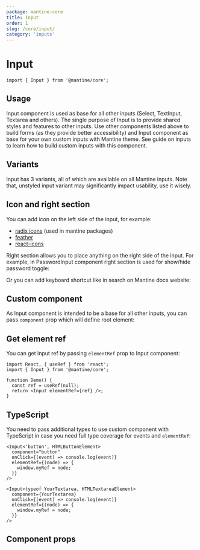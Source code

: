 ```yaml
---
package: mantine-core
title: Input
order: 1
slug: /core/input/
category: 'inputs'
---
```



# Input

<PageHeader
  source="mantine-core/src/Input/Input.tsx"
  docs="core/Input.mdx"
  package="@mantine/core"
/>

```tsx
import { Input } from '@mantine/core';
```

## Usage

Input component is used as base for all other inputs (<GatsbyLink to="/core/select">Select</GatsbyLink>, <GatsbyLink to="/core/select">TextInput</GatsbyLink>, <GatsbyLink to="/core/select">Textarea</GatsbyLink> and others).
The single purpose of Input is to provide shared styles and features to other inputs.
Use other components listed above to build forms (as they provide better accessibility)
and Input component as base for your own custom inputs with Mantine theme.
See <GatsbyLink to="/guides/inputs/">guide on inputs</GatsbyLink> to learn how to build custom inputs with this component.

<InputConfigurator />

## Variants

Input has 3 variants, all of which are available on all Mantine inputs.
Note that, unstyled input variant may significantly impact usability, use it wisely.

<InputVariantsDemo />

## Icon and right section

You can add icon on the left side of the input, for example:

- [radix icons](https://icons.modulz.app/) (used in mantine packages)
- [feather](https://feathericons.com/)
- [react-icons](https://react-icons.github.io/react-icons)

<InputIconDemo />

Right section allows you to place anything on the right side of the input. For example, in <GatsbyLink to="/core/password-input">PasswordInput</GatsbyLink>
component right section is used for show/hide password toggle:

<ActionIconUsageDemo />

Or you can add keyboard shortcut like in search on Mantine docs website:

<KbdInputDemo />

## Custom component

As Input component is intended to be a base for all other inputs,
you can pass `component` prop which will define root element:

<InputComponentDemo />

## Get element ref

You can get input ref by passing `elementRef` prop to Input component:

```tsx
import React, { useRef } from 'react';
import { Input } from '@mantine/core';

function Demo() {
  const ref = useRef(null);
  return <Input elementRef={ref} />;
}
```

## TypeScript

You need to pass additional types to use custom component with TypeScript
in case you need full type coverage for events and `elementRef`:

```tsx
<Input<'button', HTMLButtonElement>
  component="button"
  onClick={(event) => console.log(event)}
  elementRef={(node) => {
    window.myRef = node;
  }}
/>

<Input<typeof YourTextarea, HTMLTextareaElement>
  component={YourTextarea}
  onClick={(event) => console.log(event)}
  elementRef={(node) => {
    window.myRef = node;
  }}
/>
```

## Component props

<PropsTable component="Input" />
